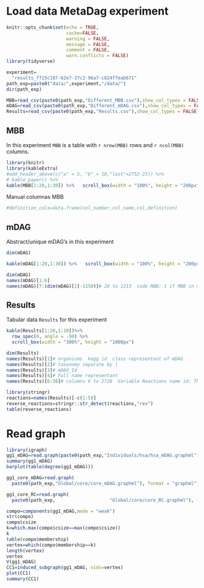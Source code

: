 # Load data MetaDag experiment

```r
knitr::opts_chunk$set(echo = TRUE,
                      cache=FALSE,
                      warning = FALSE,
                      message = FALSE,
                      comment = FALSE,
                      warn.conflicts = FALSE)
library(tidyverse)
```


```r
experiment=
  "results_ff15c187-62e7-37c2-96a7-c824f7eab671"
path_exp=paste0("data/",experiment,"/data/")
dir(path_exp)
```

```r
MBB=read_csv(paste0(path_exp,"Different_MBB.csv"),show_col_types = FALSE)
mDAG=read_csv(paste0(path_exp,"Different_mDAG.csv"),show_col_types = FALSE)
Results=read_csv(paste0(path_exp,"Results.csv"),show_col_types = FALSE)
```

## MBB

In this experiment `MBB` is a table with `r nrow(MBB)` rows and `r ncol(MBB)` columns.

```r
library(knitr)
library(kableExtra)
#add_header_above(c("a" = 5, "b" = 18,"last"=2752-23)) %>%
# kable_paper() %>%
kable(MBB[1:20,1:30]) %>%   scroll_box(width = "100%", height = "200px")
```

Manual columnas MBB

```r
#definition_cols=data.frame(col_number,col_name,col,definition)
```

## mDAG

Abstract/unique mDAG's in this experiment

```r
dim(mDAG)
```

```r
kable(mDAG[1:20,1:30]) %>%   scroll_box(width = "100%", height = "200px")
```

```r
dim(mDAG)
names(mDAG)[1:6]
names(mDAG)[7:(dim(mDAG)[2]-1150)]# 28 to 1213  code MBB: 1 if MBB in mDAG 0
```

## Results

Tabular data `Results` for this experiment

```r
kable(Results[1:20,1:10])%>%
  row_spec(0, angle = -90) %>%   
  scroll_box(width = "300%", height = "1000px")
```

```r
dim(Results)
names(Results)[1]# organisms  kegg id  class representant of mDAG
names(Results)[2]# taxonomy separate by |
names(Results)[3]# mDAG_Id 
names(Results)[4]# Full name representant
names(Results)[6:36]# columns 6 to 2726  Variable Reactions name id: This reaction belongs to this ball for this MDAG. If not present the value is NA
```

```r
library(stringr)
reactions=names(Results)[-c(1:5)]
reverse_reactions=stringr::str_detect(reactions,"rev")
table(reverse_reactions)
```

# Read graph

```r
library(igraph)
gg1_mDAG=read.graph(paste0(path_exp,"Individuals/hsa/hsa_mDAG.graphml"),format = "graphml")
summary(gg1_mDAG)
barplot(table(degree(gg1_mDAG)))

gg1_core_mDAG=read.graph(
  paste0(path_exp,"Global/core/core_mDAG.graphml"), format = "graphml")

gg1_core_RC=read.graph(
  paste0(path_exp,                    "Global/core/core_RC.graphml"), format = "graphml")
```

```r
compo=components(gg1_mDAG,mode = "weak")
str(compo)
compo$csize
k=which.max(compo$csize==max(compo$csize))
k
table(compo$membership)
vertex=which(compo$membership==k)
length(vertex)
vertex
V(gg1_mDAG)
CC1=induced_subgraph(gg1_mDAG, vids=vertex)
plot(CC1)
summary(CC1)
```
